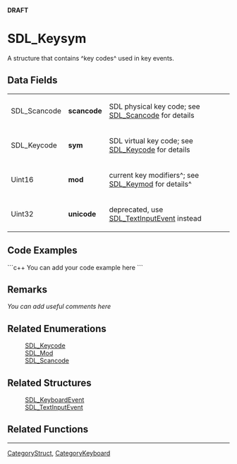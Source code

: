 <!-- pragma section-numbers off -->
<!-- pragma disable-camelcase -->
'''DRAFT'''

= SDL_Keysym =
A structure that contains ^key codes^ used in key events.


== Data Fields ==
{|
|SDL_Scancode
|'''scancode'''
|SDL physical key code; see [[SDL_Scancode]] for details
|-
|SDL_Keycode
|'''sym'''
|SDL virtual key code; see [[SDL_Keycode]] for details
|-
|Uint16
|'''mod'''
|current key modifiers^; see [[SDL_Keymod]] for details^
|-
|Uint32
|'''unicode'''
|deprecated, use [[SDL_TextInputEvent]] instead
|}

== Code Examples ==
```c++
You can add your code example here
```

== Remarks ==
''You can add useful comments here''

== Related Enumerations ==
:[[SDL_Keycode]]
:[[SDL_Mod]]
:[[SDL_Scancode]]

== Related Structures ==
:[[SDL_KeyboardEvent]]
:[[SDL_TextInputEvent]]

== Related Functions ==

----
[[CategoryStruct]], [[CategoryKeyboard]]
